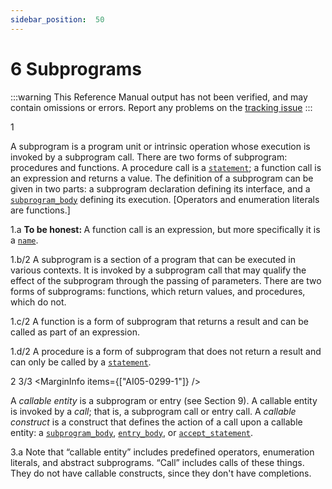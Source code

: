 ```yaml
---
sidebar_position:  50
---
```


# 6 Subprograms

:::warning
This Reference Manual output has not been verified,
and may contain omissions or errors.
Report any problems on the [tracking issue](https://github.com/ada-lang-io/ada-lang-io/issues/20)
:::


<MarginText>1</MarginText>
<p>A subprogram is a program unit or intrinsic operation whose execution is invoked by a subprogram call. There are two forms of subprogram: procedures and functions. A procedure call is a <code><a href="../AA-5/AA-5.1#S0167">statement</a></code>; a function call is an expression and returns a value. The definition of a subprogram can be given in two parts: a subprogram declaration defining its interface, and a <code><a href="../AA-6/AA-6.3#S0216">subprogram_body</a></code> defining its execution. [Operators and enumeration literals are functions.] <br /></p>

<MarginText>1.a</MarginText>
<Admonition type="aarm" aarm="note" title="Note: ">
<strong>To be honest: </strong>A function call is an expression, but more specifically it is a <code><a href="../AA-4/AA-4.1#S0091">name</a></code>. <br /></Admonition>

<MarginText>1.b/2</MarginText>
<Admonition type="aarm" aarm="glossary-entry" title="Glossary entry: ">
<strong></strong>A subprogram is a section of a program that can be executed in various contexts. It is invoked by a subprogram call that may qualify the effect of the subprogram through the passing of parameters. There are two forms of subprograms: functions, which return values, and procedures, which do not.<br /></Admonition>

<MarginText>1.c/2</MarginText>
<Admonition type="aarm" aarm="glossary-entry" title="Glossary entry: ">
<strong></strong>A function is a form of subprogram that returns a result and can be called as part of an expression.<br /></Admonition>

<MarginText>1.d/2</MarginText>
<Admonition type="aarm" aarm="glossary-entry" title="Glossary entry: ">
<strong></strong>A procedure is a form of subprogram that does not return a result and can only be called by a <code><a href="../AA-5/AA-5.1#S0167">statement</a></code>.<br /></Admonition>

<MarginText>2</MarginText>
<MarginText>3/3</MarginText>
<MarginInfo items={["AI05-0299-1"]} />
<p>A <em>callable entity</em> is a subprogram or entry (see Section 9). A callable entity is invoked by a <em>call</em>; that is, a subprogram call or entry call. A <em>callable construct</em> is a construct that defines the action of a call upon a callable entity: a <code><a href="../AA-6/AA-6.3#S0216">subprogram_body</a></code>, <code><a href="../AA-9/AA-9.5#S0260">entry_body</a></code>, or <code><a href="../AA-9/AA-9.5#S0258">accept_statement</a></code>. <br /></p>

<MarginText>3.a</MarginText>
<Admonition type="aarm" aarm="ramification" title="Ramification: ">
<strong></strong>Note that &ldquo;callable entity&rdquo; includes predefined operators, enumeration literals, and abstract subprograms. &ldquo;Call&rdquo; includes calls of these things. They do not have callable constructs, since they don't have completions. <br /></Admonition>

